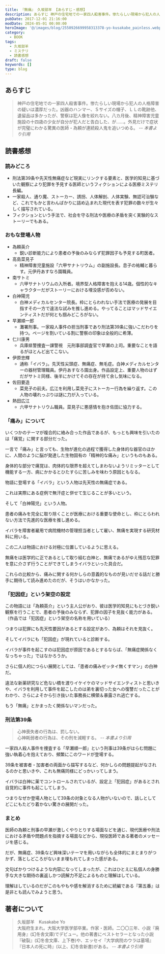 ```yaml
---
title: 『無痛』 久坂部羊 【あらすじ・感想】
description: あらすじ 神戸の住宅地での一家四人殺害事件。惨たらしい現場から犯人の人格障害の疑いは濃厚だった。凶器のハンマー、Ｓサイズの帽子、ＬＬの靴跡他、遺留品は多かったが、警察は犯人像を絞れない。八カ月後、精神障害児童施設の十四歳の少女が自分が犯人だと告白した、が……。
pubDate: 2017-12-01 21:16:00
modDate: 2024-05-01 00:00:00
heroImage: '@/images/blog/2550926699958313378-yo-kusakabe_painless.webp'
category:
  - BOOK
tags:
  - 久坂部羊
  - ミステリ
  - 読書感想
draft: false
keywords: []
type: blog
---
```



## あらすじ

> 神戸の住宅地での一家四人殺害事件。惨たらしい現場から犯人の人格障害の疑いは濃厚だった。凶器のハンマー、Ｓサイズの帽子、ＬＬの靴跡他、遺留品は多かったが、警察は犯人像を絞れない。八カ月後、精神障害児童施設の十四歳の少女が自分が犯人だと告白した、が……。外見だけで症状が完璧にわかる驚異の医師・為頼が連続殺人鬼を追いつめる。 <cite>-- 本書より引用</cite>

## 読書感想

### 読みどころ

- 刑法第39条や先天性無痛症など現実にリンクする要素と、医学的知見に基づいた観察により犯罪を予見する医師というフィクションによる医療ミステリ長編。
- 一家殺人、通り魔、ストーカー、誘拐、人体解剖、人体実験、無認可治験など、これでもかと言わんばかりに詰め込まれた現代を表す犯罪の数々が生々しく描写されている。
- フィクションという手法で、社会を守る刑法や医療の矛盾を突く実験的なストーリーでもある。

### おもな登場人物

- 為頼英介
  - 鋭い診断能力により患者の予後のみならず犯罪因子も予見する町医者。
- 高島菜見子
  - 精神障害児童施設「六甲サナトリウム」の副施設長。息子の祐輔と暮らす。元伊丹あすなろ園職員。
- 南サトミ
  - 六甲サナトリウムの入所者。境界型人格障害を抱える14歳。個性的なキャラクターだがストーリーにおける埋没感が否めない。
- 白神陽児
  - 白神メディカルセンター院長。枠にとらわれない手法で医療の発展を目指すその一方で違法な試みを推し進める。やってることはマッドサイエンティストだが何とも掴みどころがない。
- 早瀬順一郎
  - 灘署刑事。一家殺人事件の担当刑事であり刑法第39条に強いこだわりを持つ。ページを割いている割に警察の印象は全般的に希薄。
- 仁川康男
  - 兵庫県警捜査一課警視　元刑事部調査官で早瀬の上司。重要なことを語るがほとんど出てこない。
- 伊原忠輝
  - 通称「イバラ」。先天性尖頭症、無痛症、無毛症。白神メディカルセンターの器材管理職員。伊丹あすなろ園出身。作品設定上、重要人物のはずだがサトミ同様、後半にかけてその存在が持て余し気味になる。
- 佐田要造
  - 菜見子の前夫。広江を利用し菜見子にストーカー行為を繰り返す。この人物の壊れっぷりは謎に力が入っている。
- 熱田広江
  - 六甲サナトリウム職員。菜見子に悪感情を抱き佐田に協力する。

### 「痛み」について

<Alert type='danger' content='以降、ネタバレを含む' />

いくつかのテーマが複合的に絡み合った作品であるが、もっとも興味を引いたのは「痛覚」に関する部分だった。

一言で「痛み」と言っても、生物が進化の過程で獲得した身体的な器官のほかに、人間のように脳が発達した生物固有の「精神的な痛み」というものもある。

身体的な部分で痛覚は、肉体的な限界を超えてしまわないようリミッターとして機能する一方、病にかかるとひたすらに苦しみを味わう原因ともなる。

物語に登場する「イバラ」という人物は先天性の無痛症である。

これは実際にある症例で無汗症と併せて生じることが多いという。

そして「白神陽児」という人物。

患者の痛みを完全に取り除くことが医療における重要な使命とし、枠にとらわれない方法で先進的な医療を推し進める。

イバラを障害者雇用で病院機材の管理担当者として雇い、無痛を実現する研究材料に用いる。

この二人は物語における対極に位置しているように思える。

無痛をは医学的に正であるとして取り組む白神と、無痛であるがゆえ残忍な犯罪を意に介さず行うことができてしまうイバラといった具合だ。

これらの比較から、痛みに関する何かしらの意義的なものが見いだせる話だと勝手に期待して読み進めたのだが、そうはいかなかった。

### 「犯因症」という架空の設定

この物語には「為頼英介」という主人公がおり、彼は医学的知見にもとづき鋭い観察を行うことで、患者の予後のみならず、犯罪の因子を見抜く能力がある。（作品では「犯因症」という架空の名称を用いている）

つまりは犯罪にも先天性要因があるとする設定があり、為頼はそれを見抜く。

そしてイバラにも「犯因症」が現れていると診断する。

イバラが事件を起こすのは犯因症が原因であるとするならば、「無痛症関係なくなっちゃった」ではなかろうか。

さらに個人的につらい展開としては、「患者の痛みゼッタイ無くすマン」の白神だ。

違法な新薬研究など危ない橋を渡りイケイケのマッドサイエンティストと思いきや、イバラを利用して事件を起こしたのは弟を裏切った女への復讐だったことがわかり、さらによそから引き抜いた事務長に横領＆暴露され逃亡する。

もう「無痛」とかまったく関係ないマンだった。

### 刑法第39条

> 心神喪失者の行為は、罰しない。<br />
> 心神耗弱者の行為は、その刑を減軽する。 <cite>-- 本書より引用</cite>

一家四人殺人事件を捜査する「早瀬順一郎」という刑事は39条がはらむ問題に強い執着心を抱えており、頻繁にこのワードが登場する。

39条を被害者・加害者の両面から描写するなど、何かしらの問題提起がなされるのかと思いきや、これも無痛同様にどっかいってしまう。

イバラは白神に薬でコントロールされているが、設定上「犯因症」があるとされ自覚的に事件も起こしてしまう。

つまりなぜか登場人物として39条の対象となる人物がいないので、話しとしてどこにもたどり着かない驚きの展開だった。

### まとめ

医師の為頼と刑事の早瀬が激しくやりとりする場面などを通じ、現代医療や刑法における矛盾や問題点を指摘する場面などから、現役医師である著者のメッセージを感じる。

だが、無痛症、39条など興味深いテーマを用いながらも全体的にまとまりがつかず、落としどころがないまま埋もれてしまった感がある。

文句ばかりつけるような内容になってしまったが、これはひとえに私個人の身勝手な大きな期待の裏返しかつ読解力不足によるものと理解はしている。

理解はしているのだがこのもやもや感を解消するために続編である『第五番』は是非とも読んでみようと思う。

<div class='not-prose'>
  <div data-vc_mylinkbox_id='886760457'></div>
</div>
<div class='not-prose'>
  <div data-vc_mylinkbox_id='886760461'></div>
</div>

## 著者について

> 久坂部羊　Kusakabe Yo<br />
> 大阪府生まれ。大阪大学医学部卒業。作家・医師。二〇〇三年、小説『廃用身』(幻冬舎文庫)でデビュー。他の著書にベストセラーとなった小説『破裂』(幻冬舎文庫、上下巻)や、エッセイ『大学病院のウラは墓場』『日本人の死に時』(以上、幻冬舎新書)がある。 <cite>-- 本書より引用</cite>

